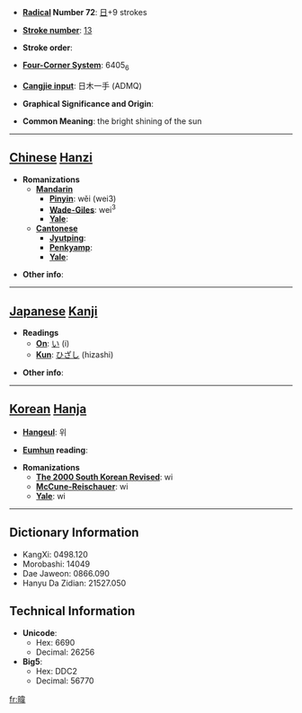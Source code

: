* '''[[Wiktionary:Chinese radical index| Radical]] Number 72''': [[Wiktionary:Chinese radical index 日|日]]+9 strokes

* '''[[Wiktionary:Chinese total strokes index|Stroke number]]''': [[Wiktionary:Chinese total strokes index 13|13]]

* '''Stroke order''': 

* '''[[Wiktionary:Chinese four corner index|Four-Corner System]]''': 6405<sub>6</sub>

* '''[[Wiktionary:Chinese Cangjie index|Cangjie input]]''': 日木一手 (ADMQ)

* '''Graphical Significance and Origin''': 

* '''Common Meaning''': the bright shining of the sun

----

== [[Chinese]] [[Hanzi]] ==

* '''Romanizations'''
** '''[[Mandarin]]'''
*** '''[[Pinyin]]''': wěi (wei3)
*** '''[[Wade-Giles]]''': wei<sup>3</sup>
*** '''[[Yale]]''': 
** '''[[Cantonese]]'''
*** '''[[Jyutping]]''':
*** '''[[Penkyamp]]''': 
*** '''[[Yale]]''': 

* '''Other info''': 

----

== [[Japanese]] [[Kanji]] ==

* '''Readings'''
** '''[[On]]''': [[い]] (i)
** '''[[Kun]]''': [[ひざし]] (hizashi)

* '''Other info''':  

----

== [[Korean]] [[Hanja]] ==

* '''[[Hangeul]]''': 위

* '''[[Eumhun]] reading''': 

* '''Romanizations'''
** '''[[The 2000 South Korean Revised Romanization|The 2000 South Korean Revised]]''': wi
** '''[[McCune-Reischauer]]''': wi
** '''[[Yale]]''': wi

----

== Dictionary Information ==

* KangXi: 0498.120
* Morobashi: 14049
* Dae Jaweon: 0866.090
* Hanyu Da Zidian: 21527.050

== Technical Information ==

* '''Unicode''':
** Hex: 6690
** Decimal: 26256
* '''Big5''':
** Hex: DDC2
** Decimal: 56770

[[fr:暐]]